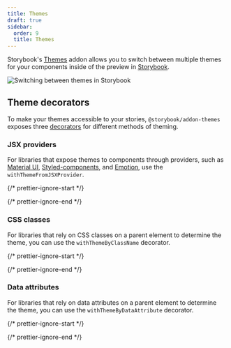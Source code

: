 ```yaml
---
title: Themes
draft: true
sidebar:
  order: 9
  title: Themes
---
```


Storybook's [Themes](https://github.com/storybookjs/storybook/tree/next/code/addons/themes) addon allows you to switch between multiple themes for your components inside of the preview in [Storybook](https://storybook.js.org).

![Switching between themes in Storybook](./addon-themes-example.gif)

## Theme decorators

To make your themes accessible to your stories, `@storybook/addon-themes` exposes three [decorators](https://storybook.js.org/docs/writing-stories/decorators) for different methods of theming.

### JSX providers

For libraries that expose themes to components through providers, such as [Material UI](https://storybook.js.org/recipes/@mui/material/), [Styled-components](https://storybook.js.org/recipes/styled-components/), and [Emotion](https://storybook.js.org/recipes/@emotion/styled/), use the `withThemeFromJSXProvider`.

{/* prettier-ignore-start */}

<CodeSnippets path="storybook-addon-themes-jsx-provider-decorator.md" />

{/* prettier-ignore-end */}

### CSS classes

For libraries that rely on CSS classes on a parent element to determine the theme, you can use the `withThemeByClassName` decorator.

{/* prettier-ignore-start */}

<CodeSnippets path="storybook-addon-themes-classname-decorator.md" />

{/* prettier-ignore-end */}

### Data attributes

For libraries that rely on data attributes on a parent element to determine the theme, you can use the `withThemeByDataAttribute` decorator.

{/* prettier-ignore-start */}

<CodeSnippets path="storybook-addon-themes-data-attribute-decorator.md" />

{/* prettier-ignore-end */}
